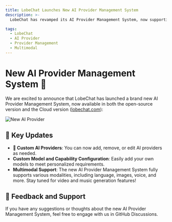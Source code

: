 ```yaml
---
title: LobeChat Launches New AI Provider Management System
description: >-
  LobeChat has revamped its AI Provider Management System, now supporting custom AI providers and models.

tags:
  - LobeChat
  - AI Provider
  - Provider Management
  - Multimodal
---
```


# New AI Provider Management System 🎉

We are excited to announce that LobeChat has launched a brand new AI Provider Management System, now available in both the open-source version and the Cloud version ([lobechat.com](https://lobechat.com)):

![New AI Provider](https://github.com/user-attachments/assets/7350f211-61ce-488e-b0e2-f0fcac25caeb)

## 🚀 Key Updates

- **🔮 Custom AI Providers**: You can now add, remove, or edit AI providers as needed.
- **Custom Model and Capability Configuration**: Easily add your own models to meet personalized requirements.
- **Multimodal Support**: The new AI Provider Management System fully supports various modalities, including language, images, voice, and more. Stay tuned for video and music generation features!

## 📢 Feedback and Support

If you have any suggestions or thoughts about the new AI Provider Management System, feel free to engage with us in GitHub Discussions.
